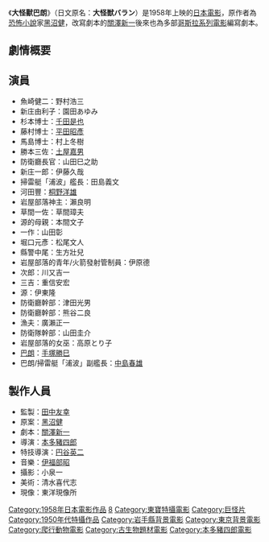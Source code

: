 {{Infobox Film
| name               = 大怪獸巴朗
| original_name      = 大怪獣バラン
| image              =
| caption            = 
| director           = [[本多豬四郎|本多豬四郎]]
| producer           = [[田中友幸|田中友幸]]
| writer             = [[關澤新一|關澤新一]]
| starring           = 
| music              = [[伊福部昭|伊福部昭]]
| narrator           = 
| cinematography     = 
| editing            = 
| production_company = [[東寶電影公司|東寶]]
| distributor        = 
| released           = 1958年10月14日
| runtime            = 87分鐘
| country            = {{JPN}}
| language           = 日語
| budget             = 
| gross              = 
| preceded_by        = 
| followed_by        = 
| website            = 
| amg_id             = 
| imdb_id            = 
| cn_name            = 
| hk_name            = 
| tw_name            = 
}}
《'''大怪獸巴朗'''》（日文原名：'''大怪獣バラン'''）是1958年上映的[[日本|日本]][[電影|電影]]，原作者為[[恐怖小說|恐怖小說]]家[[黑沼健|黑沼健]]，改寫劇本的[[關澤新一|關澤新一]]後來也為多部[[哥斯拉系列電影|哥斯拉系列電影]]編寫劇本。

== 劇情概要 ==

== 演員 ==
*魚崎健二：野村浩三
*新庄由利子：園田あゆみ
*杉本博士：[[千田是也|千田是也]]
*藤村博士：[[平田昭彥|平田昭彥]]
*馬島博士：村上冬樹
*勝本三佐：[[土屋嘉男|土屋嘉男]]
*防衛廳長官：山田巳之助
*新庄一郎：伊藤久哉
*掃雷艇「浦波」艦長：田島義文
*河田豐：[[桐野洋雄|桐野洋雄]]
*岩屋部落神主：瀨良明
*草間一佐：草間璋夫
*源的母親：本間文子
*一作：山田彰
*堀口元彥：松尾文人
*縣警中尾：生方壯兒
*岩屋部落的青年/火箭發射管制員：伊原德
*次郎：川又吉一
*三吉：重信安宏
*源：伊東隆
*防衛廳幹部：津田光男
*防衛廳幹部：熊谷二良
*漁夫：廣瀨正一
*防衛隊幹部：山田圭介
*岩屋部落的女巫：高原とり子
*[[巴朗|巴朗]]：[[手塚勝巳|手塚勝巳]] 
*巴朗/掃雷艇「浦波」副艦長：[[中島春雄|中島春雄]]

== 製作人員 ==
* 監製：[[田中友幸|田中友幸]]
* 原案：[[黑沼健|黑沼健]]
* 劇本：[[關澤新一|關澤新一]]
* 導演：[[本多豬四郎|本多豬四郎]]
* 特技導演：[[円谷英二|円谷英二]]
* 音樂：[[伊福部昭|伊福部昭]]
* 攝影：小泉一
* 美術：清水喜代志
* 現像：東洋現像所

{{本多豬四郎監督作品}}

{{DEFAULTSORT:Daikaiju Baran}}
[[Category:1958年日本電影作品|Category:1958年日本電影作品]]
[[Category:1950年代日本黑白电影|8]]
[[Category:東寶特攝電影|Category:東寶特攝電影]]
[[Category:巨怪片|Category:巨怪片]]
[[Category:1950年代特攝作品|Category:1950年代特攝作品]]
[[Category:岩手縣背景電影|Category:岩手縣背景電影]]
[[Category:東京背景電影|Category:東京背景電影]]
[[Category:爬行動物電影|Category:爬行動物電影]]
[[Category:古生物題材電影|Category:古生物題材電影]]
[[Category:本多豬四郎電影|Category:本多豬四郎電影]]